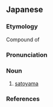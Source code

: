 ==Japanese==
{{wikipedia|lang=ja}}
{{ja-kanjitab|さと|やま|yomi=k}}

===Etymology===
Compound of {{compound|里|tr1=sato|t1=village|山|tr2=yama|t2=mountain|lang=ja|sort=さとやま}}

===Pronunciation===
{{ja-pron|yomi=k|さとやま|acc=0|acc_ref=DJR}}

===Noun===
{{ja-noun|さとやま}}

# [[satoyama]]

===References===
<references/>